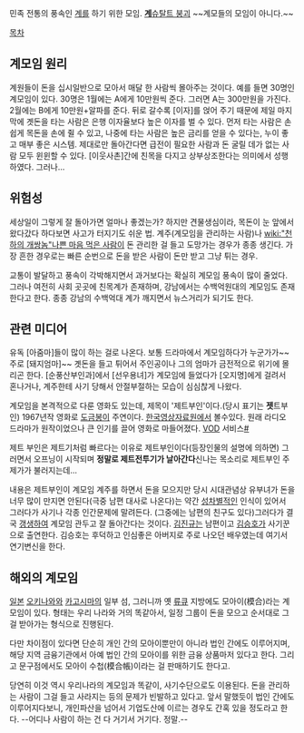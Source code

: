 민족 전통의 풍속인 [[계]]를 하기 위한 모임.
[[게슈탈트 붕괴|'''계'''슈탈트 붕괴]]
~~계모들의 모임이 아니다.~~

[[목차]]

== 계모임 원리 ==
계원들이 돈을 십시일반으로 모아서 매달 한 사람씩 몰아주는 것이다. 예를 들면 30명인 계모임이 있다. 30명은 1월에는 A에게 10만원씩 준다. 그러면 A는 300만원을 가진다. 2월에는 B에게 10만원+알파를 준다. 뒤로 갈수록 [이자]를 얹어 주기 때문에 제일 마지막에 곗돈을 타는 사람은 은행 이자율보다 높은 이자를 벌 수 있다.
먼저 타는 사람은 손쉽게 목돈을 손에 쥘 수 있고, 나중에 타는 사람은 높은 금리를 얻을 수 있다는, 누이 좋고 매부 좋은 시스템. 제대로만 돌아간다면 급전이 필요한 사람과 돈 굴릴 데가 없는 사람 모두 윈윈할 수 있다. [이웃사촌]간에 친목을 다지고 상부상조한다는 의미에서 성행하였다. 그러나...

== 위험성 ==
세상일이 그렇게 잘 돌아가면 얼마나 좋겠는가? 하지만 견물생심이라, 목돈이 눈 앞에서 왔다갔다 하다보면 사고가 터지기도 쉬운 법. 계주(계모임을 관리하는 사람)나 [[wiki:"천하의 개쌍놈"나쁜 마음 먹은 사람]]이 돈 관리한 걸 들고 도망가는 경우가 종종 생긴다. 가장 흔한 경우로는 빠른 순번으로 돈을 받은 사람이 돈만 받고 그냥 튀는 경우.

교통이 발달하고 풍속이 각박해지면서 과거보다는 확실히 계모임 풍속이 많이 줄었다. 그러나 여전히 사회 곳곳에 친목계가 존재하며, 강남에서는 수백억원대의 계모임도 존재한다고 한다. 종종 강남의 수백억대 계가 깨지면서 뉴스거리가 되기도 한다.

== 관련 미디어 ==
유독 [아줌마]들이 많이 하는 걸로 나온다. 보통 드라마에서 계모임하다가 누군가가~~주로 [돼지엄마]~~ 곗돈을 들고 튀어서 주인공이나 그의 엄마가 금전적으로 위기에 몰리곤 한다. [순풍산부인과]에서 [선우용녀]가 계모임에 들었다가 [오지명]에게 걸려서 혼나거나, 계주한테 사기 당해서 안절부절하는 모습이 심심찮게 나왔다.

계모임을 본격적으로 다룬 영화도 있는데, 제목이 '제트부인'이다.(당시 표기는 '''젯'''트부인) 1967년작 영화로 [[도금봉]]이 주연이다. [[한국영상자료원]]에서 볼수있다. 원래 라디오 드라마가 원작이었으나 큰 인기를 끌어 영화로 마들어졌다. [[VOD]] 서비스[http://www.kmdb.or.kr/vod/_sub/vod_basic.asp?nation=K&p_dataid=01500&mul_id=1076&file_id=2990 #]

제트 부인은 제트기처럼 빠르다는 이유로 제트부인이다(등장인물의 설명에 의하면) 그러면서 오프닝이 시작되며 '''정말로 제트전투기가 날아간다'''신나는 목소리로 제트부인 주제가가 불러지는데...

내용은 제트부인이 계모임 계주를 하면서 돈을 모으지만 당시 시대관념상 유부녀가 돈을 너무 많이 만지면 안된다(극중 남편 대사로 나온다)는 약간 [[성차별]]적인 인식이 있어서 그러다가 사기나 각종 인간문제에 말려든다. (그중에는 남편의 친구도 있다)그러다가 결국 [[갱생]]하여 계모임 관두고 잘 돌아간다는 것이다. [[김진규]]는 남편이고 [[김승호]]가 사기꾼으로 출연한다. 김승호는 후덕하고 인심좋은 아버지로 주로 나오던 배우였는데 여기서 연기변신을 한다.

== 해외의 계모임 ==
[[일본]] [[오키나와]]와 [[카고시마]]의 일부 섬, 그러니까 옛 [[류큐]] 지방에도 모아이(模合)라는 계모임이 있다. 형태는 우리 나라와 거의 똑같아서, 일정 그룹이 돈을 모으고 순서대로 그걸 받아가는 형식으로 진행된다.

다만 차이점이 있다면 단순히 개인 간의 모아이뿐만이 아니라 법인 간에도 이루어지며, 해당 지역 금융기관에서 아예 법인 간의 모아이를 위한 금융 상품마저 있다고 한다. 그리고 문구점에서도 모아이 수첩(模合帳)이라는 걸 판매하기도 한다고.

당연히 이것 역시 우리나라의 계모임과 똑같이, 사기수단으로도 이용된다. 돈을 관리하는 사람이 그걸 들고 사라지는 등의 문제가 빈발하고 있다고. 앞서 말했듯이 법인 간에도 이루어지다보니, 개인파산을 넘어서 기업도산에 이르는 경우도 간혹 있을 정도라고 한다. --어디나 사람이 하는 건 다 거기서 거기다. 정말.--
